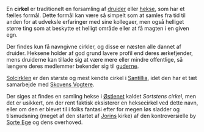 {{title:Cirkel}}
{{author:Laura Holmegaard}}
{{timestamp:2009-11-26T17:28:23Z}}
{{copyright:Cirkel}}
En '''cirkel''' er traditionelt en forsamling af [[druide|druider]] eller [[heks|hekse]], som har et fælles formål. Dette formål kan være så simpelt som at samles fra tid til anden for at udveksle erfaringer med sine kollegaer, men også helliget større ting som at beskytte et helligt område eller at få magten i en given egn.

Der findes kun få navngivne cirkler, og disse er næsten alle dannet af druider. Heksene holder af god grund lavere profil end deres ærkefjender, mens druiderne kan tillade sig at være mere eller mindre offentlige, så længere deres medlemmer bekender sig til [[guderne]].

[[Solcirklen]] er den største og mest kendte cirkel i [[Santillia]], idet den har et tæt samarbejde med [[Skovens Vogtere]].

Der siges at findes en samling hekse i [[Østlenet]] kaldet ''Sortstens cirkel'', men det er usikkert, om der rent faktisk eksisterer en heksecirkel ved dette navn, eller om den er blevet til i folks fantasi efter for megen løs sladder og tilsmudsning (meget af den startet af [[Jorin|Jorins]] kirke) af den kontroversielle by [[Sorte Ege]] og dens overhoved.